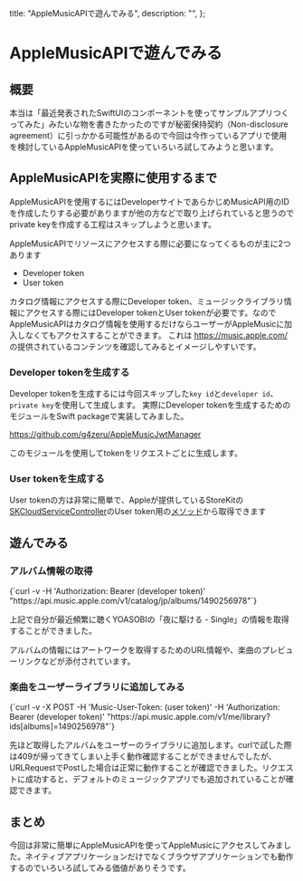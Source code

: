 
  title: "AppleMusicAPIで遊んでみる",
  description:
    "",
};

# AppleMusicAPIで遊んでみる

## 概要
本当は「最近発表されたSwiftUIのコンポーネントを使ってサンプルアプリつくってみた」みたいな物を書きたかったのですが秘密保持契約（Non-disclosure agreement）に引っかかる可能性があるので今回は今作っているアプリで使用を検討しているAppleMusicAPIを使っていろいろ試してみようと思います。

## AppleMusicAPIを実際に使用するまで
AppleMusicAPIを使用するにはDeveloperサイトであらかじめMusicAPI用のIDを作成したりする必要がありますが他の方などで取り上げられていると思うのでprivate keyを作成する工程はスキップしようと思います。

AppleMusicAPIでリソースにアクセスする際に必要になってくるものが主に2つあります

 - Developer token
 - User token

カタログ情報にアクセスする際にDeveloper token、ミュージックライブラリ情報にアクセスする際にはDeveloper tokenとUser tokenが必要です。なのでAppleMusicAPIはカタログ情報を使用するだけならユーザーがAppleMusicに加入しなくてもアクセスすることができます。
これは https://music.apple.com/ の提供されているコンテンツを確認してみるとイメージしやすいです。

### Developer tokenを生成する
Developer tokenを生成するには今回スキップした`key id`と`developer id`、`private key`を使用して生成します。
実際にDeveloper tokenを生成するためのモジュールをSwift packageで実装してみました。

https://github.com/g4zeru/AppleMusicJwtManager

このモジュールを使用してtokenをリクエストごとに生成します。

### User tokenを生成する
User tokenの方は非常に簡単で、Appleが提供しているStoreKitの[SKCloudServiceController](https://developer.apple.com/documentation/storekit/skcloudservicecontroller)のUser token用の[メソッド](https://developer.apple.com/documentation/storekit/skcloudservicecontroller/2909079-requestusertoken)から取得できます

## 遊んでみる

### アルバム情報の取得

<SyntaxHighlighter language="shell" style={sunburst}>
  {`curl -v -H 'Authorization: Bearer (developer token)' "https://api.music.apple.com/v1/catalog/jp/albums/1490256978"`}
</SyntaxHighlighter>

上記で自分が最近頻繁に聴くYOASOBIの「夜に駆ける - Single」の情報を取得することができました。

アルバムの情報にはアートワークを取得するためのURL情報や、楽曲のプレビューリンクなどが添付されています。

### 楽曲をユーザーライブラリに追加してみる

<SyntaxHighlighter language="shell" style={sunburst}>
  {`curl -v -X POST -H 'Music-User-Token: (user token)' -H 'Authorization: Bearer (developer token)' "https://api.music.apple.com/v1/me/library?ids[albums]=1490256978"`}
</SyntaxHighlighter>

先ほど取得したアルバムをユーザーのライブラリに追加します。curlで試した際は409が帰ってきてしまい上手く動作確認することができませんでしたが、URLRequestでPostした場合は正常に動作することが確認できました。リクエストに成功すると、デフォルトのミュージックアプリでも追加されていることが確認できます。

## まとめ

今回は非常に簡単にAppleMusicAPIを使ってAppleMusicにアクセスしてみました。ネイティブアプリケーションだけでなくブラウザアプリケーションでも動作するのでいろいろ試してみる価値がありそうです。